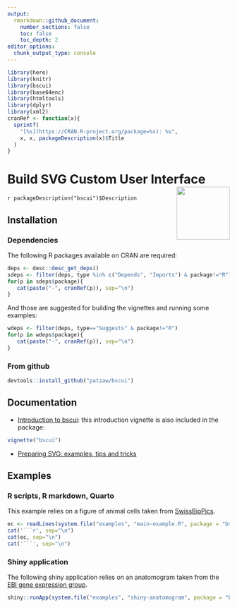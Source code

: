 ```yaml
---
output:
  rmarkdown::github_document:
    number_sections: false
    toc: false
    toc_depth: 2
editor_options: 
  chunk_output_type: console
---
```


```r
library(here)
library(knitr)
library(bscui)
library(base64enc)
library(htmltools)
library(dplyr)
library(xml2)
cranRef <- function(x){
  sprintf(
    "[%s](https://CRAN.R-project.org/package=%s): %s",
    x, x, packageDescription(x)$Title
  )
}
```

# Build SVG Custom User Interface <img src="man/figures/bscui-medium.png" align="right" alt="" width="120" />

<!--
[![CRAN_Status_Badge](http://www.r-pkg.org/badges/version/bscui)](https://cran.r-project.org/package=bsui)
[![](http://cranlogs.r-pkg.org/badges/bsui)](https://cran.r-project.org/package=bsui)
-->

`r packageDescription("bscui")$Description`

## Installation

<!--

## From CRAN

```r
install.packages("bscui")
```

-->

### Dependencies

The following R packages available on CRAN are required:

```r
deps <- desc::desc_get_deps()
sdeps <- filter(deps, type %in% c("Depends", "Imports") & package!="R")
for(p in sdeps$package){
   cat(paste("-", cranRef(p)), sep="\n")
}
```

And those are suggested for building the vignettes and running some examples:

```r
wdeps <- filter(deps, type=="Suggests" & package!="R")
for(p in wdeps$package){
   cat(paste("-", cranRef(p)), sep="\n")
}
```

### From github

```r
devtools::install_github("patzaw/bscui")
```

## Documentation

- [Introduction to bscui](https://patzaw.github.io/bscui/articles/bscui.html):
this introduction vignette is also included in the package:

```r
vignette("bscui")
```

- [Preparing SVG: examples, tips and tricks](https://patzaw.github.io/bscui/articles/web_only/SVG-examples.html)

## Examples

### R scripts, R markdown, Quarto

This example relies on a figure of animal cells taken
from [SwissBioPics](https://www.swissbiopics.org/name/Animal_cell).

```r
ec <- readLines(system.file("examples", "main-example.R", package = "bscui"))
cat('```r', sep="\n")
cat(ec, sep="\n")
cat('```', sep="\n")
```

### Shiny application

The following shiny application relies on an anatomogram taken from the
[EBI gene expression group](https://github.com/ebi-gene-expression-group/anatomogram).

```r
shiny::runApp(system.file("examples", "shiny-anatomogram", package = "bscui"))
```
